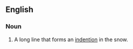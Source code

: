 ==English==

===Noun===
{{en-noun}}

# {{context|snowboarding}} A long line that forms an [[indention]] in the snow.